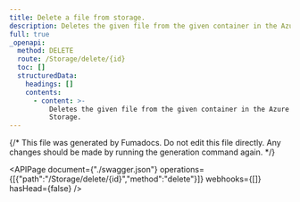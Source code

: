 ```yaml
---
title: Delete a file from storage.
description: Deletes the given file from the given container in the Azure Blob Storage.
full: true
_openapi:
  method: DELETE
  route: /Storage/delete/{id}
  toc: []
  structuredData:
    headings: []
    contents:
      - content: >-
          Deletes the given file from the given container in the Azure Blob
          Storage.
---
```


{/* This file was generated by Fumadocs.
Do not edit this file directly. Any changes should be made by running the generation command again. */}

<APIPage document={"./swagger.json"} operations={[{"path":"/Storage/delete/{id}","method":"delete"}]} webhooks={[]} hasHead={false} />